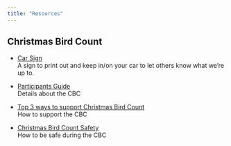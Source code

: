 ```yaml
---
title: "Resources"
---
```


## Christmas Bird Count

- [Car Sign](resources/CBCVehicleSign_EN.pdf)  
  A sign to print out and keep in/on your car to let others know what we're up to.
  
- [Participants Guide](resources/Participants_Guide_to_CBC_Cheat_Sheet.01.pdf)  
  Details about the CBC

- [Top 3 ways to support Christmas Bird Count](resources/Top3WaysToSupportCBC_EN.pdf)  
  How to support the CBC

- [Christmas Bird Count Safety](resources/Xmas Count Safety.pdf)  
  How to be safe during the CBC
